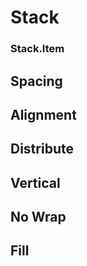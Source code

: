 

<Meta title="Structure/Stack" component={Stack} />

# Stack

<Canvas>
    <Story story={stories.Default} name="Default" />
</Canvas>

<ArgsTable story="Default" />

### Stack.Item

<ArgsTable of={Stack.Item} />

## Spacing

<Canvas>
    <Story story={stories.Spacing} />
</Canvas>

## Alignment

<Canvas>
    <Story story={stories.Alignment} />
</Canvas>

## Distribute

<Canvas>
    <Story story={stories.Distribution} />
</Canvas>

## Vertical

<Canvas>
    <Story story={stories.Vertical} />
</Canvas>

## No Wrap

<Canvas>
    <Story story={stories.NoWrap} />
</Canvas>

## Fill

<Canvas>
    <Story story={stories.Fill} />
</Canvas>
